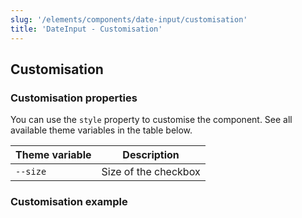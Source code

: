 ```yaml
---
slug: '/elements/components/date-input/customisation'
title: 'DateInput - Customisation'
---
```



## Customisation

### Customisation properties
You can use the `style` property to customise the component. See all available theme variables in the table below.

| Theme variable                           | Description                                             |
| ---------------------------------------- | ------------------------------------------------------- |
| `--size`                                 | Size of the checkbox                                    |


### Customisation example
<Playground>


```jsx

```

```html

```

</Playground>

